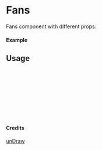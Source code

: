 
<Meta of={Fans} title="unDraw/Fans" />

# Fans

Fans component with different props.

#### Example

<Canvas of={Fans.Primary} />

## Usage

```ts
import { Fans } from "yadl-ui";

const Example = () => {
  return (
      <Fans />
  );
};

export default Example;
```

#### Credits
[unDraw](https://undraw.co/illustrations)

